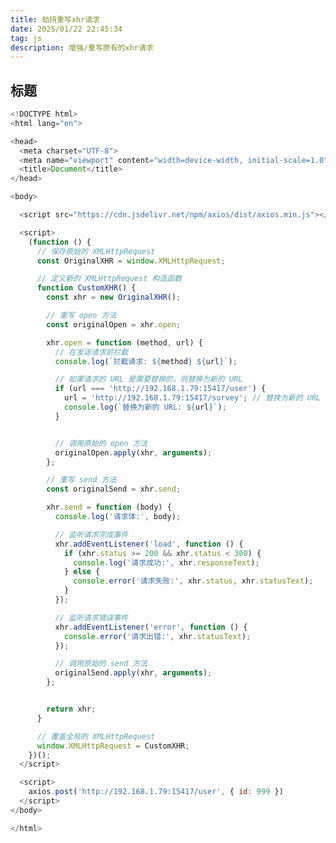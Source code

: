 ```yaml
---
title: 劫持重写xhr请求
date: 2025/01/22 22:45:34
tag: js
description: 增强/重写原有的xhr请求
---
```


## 标题

```js
<!DOCTYPE html>
<html lang="en">

<head>
  <meta charset="UTF-8">
  <meta name="viewport" content="width=device-width, initial-scale=1.0">
  <title>Document</title>
</head>

<body>

  <script src="https://cdn.jsdelivr.net/npm/axios/dist/axios.min.js"></script>

  <script>
    (function () {
      // 保存原始的 XMLHttpRequest
      const OriginalXHR = window.XMLHttpRequest;

      // 定义新的 XMLHttpRequest 构造函数
      function CustomXHR() {
        const xhr = new OriginalXHR();

        // 重写 open 方法
        const originalOpen = xhr.open;

        xhr.open = function (method, url) {
          // 在发送请求前拦截
          console.log(`拦截请求: ${method} ${url}`);

          // 如果请求的 URL 是需要替换的，则替换为新的 URL
          if (url === 'http://192.168.1.79:15417/user') {
            url = 'http://192.168.1.79:15417/survey'; // 替换为新的 URL
            console.log(`替换为新的 URL: ${url}`);
          }


          // 调用原始的 open 方法
          originalOpen.apply(xhr, arguments);
        };

        // 重写 send 方法
        const originalSend = xhr.send;

        xhr.send = function (body) {
          console.log('请求体:', body);

          // 监听请求完成事件
          xhr.addEventListener('load', function () {
            if (xhr.status >= 200 && xhr.status < 300) {
              console.log('请求成功:', xhr.responseText);
            } else {
              console.error('请求失败:', xhr.status, xhr.statusText);
            }
          });

          // 监听请求错误事件
          xhr.addEventListener('error', function () {
            console.error('请求出错:', xhr.statusText);
          });

          // 调用原始的 send 方法
          originalSend.apply(xhr, arguments);
        };


        return xhr;
      }

      // 覆盖全局的 XMLHttpRequest
      window.XMLHttpRequest = CustomXHR;
    })();
  </script>

  <script>
    axios.post('http://192.168.1.79:15417/user', { id: 999 })
  </script>
</body>

</html>
```
